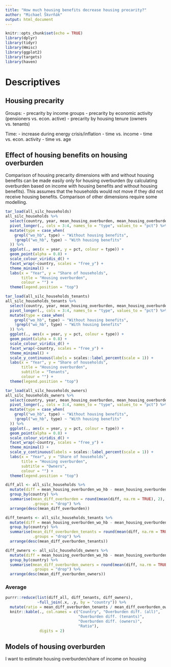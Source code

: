 ```yaml
---
title: "How much housing benefits decrease housing precarity?"
author: "Michael Škvrňák"
output: html_document
---
```


```r
knitr::opts_chunk$set(echo = TRUE)
library(dplyr)
library(tidyr)
library(Hmisc)
library(ggplot2)
library(targets)
library(haven)
```

# Descriptives

## Housing precarity

Groups:
- precarity by income groups
- precarity by economic activity (pensioners vs. econ. active)
- precarity by housing tenure (owners vs. tenants)

Time:
- increase during energy crisis/inflation
- time vs. income
- time vs. econ. activity
- time vs. age


## Effect of housing benefits on housing overburden

Comparison of housing precarity dimensions with and without housing benefits can be made easily only for housing overburden (by calculating overburden based on income with housing benefits and without housing benefits). This assumes that the households would not move if they did not receive housing benefits.
Comparison of other dimensions require some modelling. 
```r
tar_load(all_silc_households)
all_silc_households %>% 
  select(country, year, mean_housing_overburden, mean_housing_overburden_wo_hb) %>% 
  pivot_longer(., cols = 3:4, names_to = "type", values_to = "pct") %>% 
  mutate(type = case_when(
    grepl("wo_hb", type) ~ "Without housing benefits",
    !grepl("wo_hb", type) ~ "With housing benefits"
  )) %>% 
  ggplot(., aes(x = year, y = pct, colour = type)) + 
  geom_point(alpha = 0.8) + 
  scale_colour_viridis_d() + 
  facet_wrap(~country, scales = "free_y") + 
  theme_minimal() + 
  labs(x = "Year", y = "Share of households", 
       title = "Housing overburden", 
       colour = "") + 
  theme(legend.position = "top")
```

```r
tar_load(all_silc_households_tenants)
all_silc_households_tenants %>% 
  select(country, year, mean_housing_overburden, mean_housing_overburden_wo_hb) %>% 
  pivot_longer(., cols = 3:4, names_to = "type", values_to = "pct") %>% 
  mutate(type = case_when(
    grepl("wo_hb", type) ~ "Without housing benefits",
    !grepl("wo_hb", type) ~ "With housing benefits"
  )) %>% 
  ggplot(., aes(x = year, y = pct, colour = type)) + 
  geom_point(alpha = 0.8) + 
  scale_colour_viridis_d() + 
  facet_wrap(~country, scales = "free_y") + 
  theme_minimal() + 
  scale_y_continuous(labels = scales::label_percent(scale = 1)) + 
  labs(x = "Year", y = "Share of households", 
       title = "Housing overburden", 
       subtitle = "Tenants",
       colour = "") + 
  theme(legend.position = "top")

```

```r
tar_load(all_silc_households_owners)
all_silc_households_owners %>% 
  select(country, year, mean_housing_overburden, mean_housing_overburden_wo_hb) %>% 
  pivot_longer(., cols = 3:4, names_to = "type", values_to = "pct") %>% 
  mutate(type = case_when(
    grepl("wo_hb", type) ~ "Without housing benefits",
    !grepl("wo_hb", type) ~ "With housing benefits"
  )) %>% 
  ggplot(., aes(x = year, y = pct, colour = type)) + 
  geom_point(alpha = 0.8) + 
  scale_colour_viridis_d() + 
  facet_wrap(~country, scales = "free_y") + 
  theme_minimal() + 
  scale_y_continuous(labels = scales::label_percent(scale = 1)) + 
  labs(x = "Year", y = "Share of households", 
       title = "Housing overburden", 
       subtitle = "Owners",
       colour = "") + 
  theme(legend.position = "top")
```

```r
diff_all <- all_silc_households %>% 
  mutate(diff = mean_housing_overburden_wo_hb - mean_housing_overburden) %>% 
  group_by(country) %>% 
  summarise(mean_diff_overburden = round(mean(diff, na.rm = TRUE), 2), 
            .groups = "drop") %>% 
  arrange(desc(mean_diff_overburden))

diff_tenants <- all_silc_households_tenants %>% 
  mutate(diff = mean_housing_overburden_wo_hb - mean_housing_overburden) %>% 
  group_by(country) %>% 
  summarise(mean_diff_overburden_tenants = round(mean(diff, na.rm = TRUE), 2), 
            .groups = "drop") %>% 
  arrange(desc(mean_diff_overburden_tenants))

diff_owners <- all_silc_households_owners %>% 
  mutate(diff = mean_housing_overburden_wo_hb - mean_housing_overburden) %>% 
  group_by(country) %>% 
  summarise(mean_diff_overburden_owners = round(mean(diff, na.rm = TRUE), 2), 
            .groups = "drop") %>% 
  arrange(desc(mean_diff_overburden_owners))

```

### Average
```r
purrr::reduce(list(diff_all, diff_tenants, diff_owners), 
              ~full_join(.x, .y, by = "country")) %>% 
  mutate(ratio = mean_diff_overburden_tenants / mean_diff_overburden_owners) %>% 
  knitr::kable(., col.names = c("Country", "Overburden diff. (all)", 
                                "Overburden diff. (tenants)", 
                                "Overburden diff. (owners)", 
                                "Ratio"), 
               digits = 2)
```

## Models of housing overburden

I want to estimate housing overburden/share of income on housing 
```r

```

